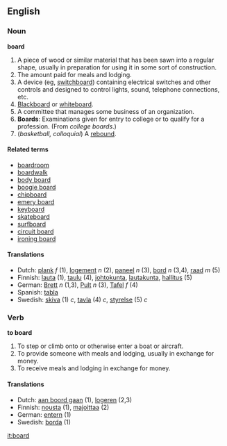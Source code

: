==English==
===Noun===
'''board'''

# A piece of wood or similar material that has been sawn into a regular shape, usually in preparation for using it in some sort of construction.
# The amount paid for meals and lodging.
# A device (eg, [[switchboard]]) containing electrical switches and other controls and designed to control lights, sound, telephone connections, etc.
# [[Blackboard]] or [[whiteboard]].
# A committee that manages some business of an organization.
# '''Boards''': Examinations given for entry to college or to qualify for a profession.  (From ''college boards''.)
# (''basketball, colloquial'') A [[rebound]].

====Related terms====
*[[boardroom]]
*[[boardwalk]]
*[[body board]]<!-- maybe also hyphenated and/or 1-word versions -->
*[[boogie board]]<!-- maybe also hyphenated and/or 1-word versions -->
*[[chipboard]]
*[[emery board]]
*[[keyboard]]
*[[skateboard]]
*[[surfboard]]
*[[circuit board]]
*[[ironing board]]

====Translations====
*Dutch: [[plank]] ''f'' (1), [[logement]] ''n'' (2), [[paneel]] ''n''    (3), [[bord]] ''n'' (3,4), [[raad]] ''m'' (5)
*Finnish: [[lauta]] (1), [[taulu]] (4), [[johtokunta]], [[lautakunta]], [[hallitus]] (5)
*German: [[Brett]] ''n'' (1,3), [[Pult]] ''n'' (3), [[Tafel]] ''f'' (4)
*Spanish: [[tabla]]
*Swedish: [[skiva]] (1) ''c'', [[tavla]] (4) ''c'', [[styrelse]] (5) ''c''

===Verb===
'''to board'''

# To step or climb onto or otherwise enter a boat or aircraft.
# To provide someone with meals and lodging, usually in exchange for money.
# To receive meals and lodging in exchange for money.

====Translations====
*Dutch: [[aan boord gaan]] (1), [[logeren]] (2,3)
*Finnish: [[nousta]] (1), [[majoittaa]] (2)
*German: [[entern]] (1)
*Swedish: [[borda]] (1)

[[it:board]]